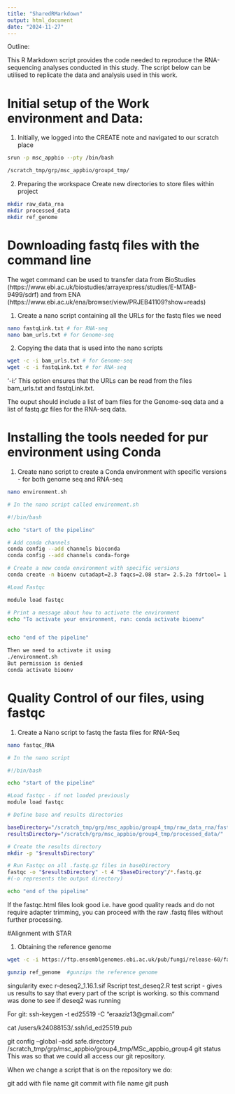 ```yaml
---
title: "SharedRMarkdown"
output: html_document
date: "2024-11-27"
---
```


Outline:

This R Markdown script provides the code needed to reproduce the RNA-sequencing analyses conducted in this study. The script below can be utilised to replicate the data and analysis used in this work.

# Initial setup of the Work environment and Data:

1. Initially, we logged into the CREATE note and navigated to our scratch place


```bash

srun -p msc_appbio --pty /bin/bash

/scratch_tmp/grp/msc_appbio/group4_tmp/
```
2. Preparing the workspace 
Create new directories to store files within project 

```bash
mkdir raw_data_rna
mkdir processed_data 
mkdir ref_genome

```
# Downloading fastq files with the command line
The wget command can be used to transfer data from BioStudies (https://www.ebi.ac.uk/biostudies/arrayexpress/studies/E-MTAB-9499/sdrf) and from ENA (https://www.ebi.ac.uk/ena/browser/view/PRJEB41109?show=reads)

1. Create a nano script containing all the URLs for the fastq files we need 

```bash
nano fastqLink.txt # for RNA-seq 
nano bam_urls.txt # for Genome-seq 

```

2. Copying the data that is used into the nano scripts

```bash
wget -c -i bam_urls.txt # for Genome-seq
wget -c -i fastqLink.txt # for RNA-seq
```
'-i:' This option ensures that the URLs can be read from the files bam_urls.txt and fastqLink.txt. 

The ouput should include a list of bam files for the Genome-seq data and a list of fastq.gz files for the RNA-seq data. 

# Installing the tools needed for pur environment using Conda

1. Create nano script to create a Conda environment with specific versions - for both genome seq and RNA-seq

```bash
nano environment.sh

# In the nano script called environment.sh

#!/bin/bash

echo "start of the pipeline"

# Add conda channels
conda config --add channels bioconda
conda config --add channels conda-forge

# Create a new conda environment with specific versions
conda create -n bioenv cutadapt=2.3 faqcs=2.08 star= 2.5.2a fdrtool= 1.2.15 -y

#Load Fastqc

module load fastqc

# Print a message about how to activate the environment
echo "To activate your environment, run: conda activate bioenv" 


echo "end of the pipeline"

Then we need to activate it using 
./environment.sh
But permission is denied
conda activate bioenv


```


# Quality Control of our files, using fastqc

1. Create a Nano script to fastq the fasta files for RNA-Seq

```bash
nano fastqc_RNA

# In the nano script

#!/bin/bash

echo "start of the pipeline"

#Load fastqc - if not loaded previously 
module load fastqc 

# Define base and results directories

baseDirectory="/scratch_tmp/grp/msc_appbio/group4_tmp/raw_data_rna/fastq"
resultsDirectory="/scratch/grp/msc_appbio/group4_tmp/processed_data/"

# Create the results directory 
mkdir -p "$resultsDirectory"

# Run Fastqc on all .fastq.gz files in baseDirectory
fastqc -o "$resultsDirectory" -t 4 "$baseDirectory"/*.fastq.gz 
#(-o represents the output directory)

echo "end of the pipeline"

```

If the fastqc.html files look good i.e. have good quality reads and do not require adapter trimming, you can proceed with the raw .fastq files without further processing. 

#Alignment with STAR

1. Obtaining the reference genome

```bash
wget -c -i https://ftp.ensemblgenomes.ebi.ac.uk/pub/fungi/release-60/fasta/fungi_ascomycota1_collection/saccharomyces_cerevisiae_cen_pk113_7d_gca_000269885/dna/Saccharomyces_cerevisiae_cen_pk113_7d_gca_000269885.ASM26988v1.dna.toplevel.fa.gz #should be directed to the ref_genome directory

gunzip ref_genome  #gunzips the reference genome 
```


singularity exec r-deseq2_1.16.1.sif Rscript test_deseq2.R 
test script - gives us results to say that every part of the script is working. 
so this command was done to see if deseq2 was running 


For git:
ssh-keygen -t ed25519 -C "eraaziz13@gmail.com"

cat /users/k24088153/.ssh/id_ed25519.pub

git config --global --add safe.directory /scratch_tmp/grp/msc_appbio/group4_tmp/MSc_appbio_group4
git status 
This was so that we could all access our git repository. 

When we change a script that is on the repository we do:

git add with file name 
git commit with file name
git push 

